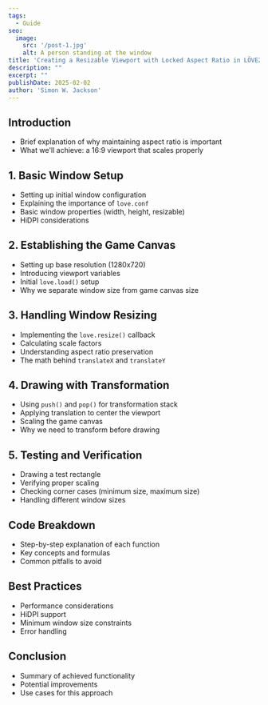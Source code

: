 ```yaml
---
tags:
  - Guide
seo:
  image:
    src: '/post-1.jpg'
    alt: A person standing at the window
title: 'Creating a Resizable Viewport with Locked Aspect Ratio in LÖVE2D'
description: ""
excerpt: ""
publishDate: 2025-02-02
author: 'Simon W. Jackson'
---
```


## Introduction
- Brief explanation of why maintaining aspect ratio is important
- What we'll achieve: a 16:9 viewport that scales properly

## 1. Basic Window Setup
- Setting up initial window configuration
- Explaining the importance of `love.conf`
- Basic window properties (width, height, resizable)
- HiDPI considerations

## 2. Establishing the Game Canvas
- Setting up base resolution (1280x720)
- Introducing viewport variables
- Initial `love.load()` setup
- Why we separate window size from game canvas size

## 3. Handling Window Resizing
- Implementing the `love.resize()` callback
- Calculating scale factors
- Understanding aspect ratio preservation
- The math behind `translateX` and `translateY`

## 4. Drawing with Transformation
- Using `push()` and `pop()` for transformation stack
- Applying translation to center the viewport
- Scaling the game canvas
- Why we need to transform before drawing

## 5. Testing and Verification
- Drawing a test rectangle
- Verifying proper scaling
- Checking corner cases (minimum size, maximum size)
- Handling different window sizes

## Code Breakdown
- Step-by-step explanation of each function
- Key concepts and formulas
- Common pitfalls to avoid

## Best Practices
- Performance considerations
- HiDPI support
- Minimum window size constraints
- Error handling

## Conclusion
- Summary of achieved functionality
- Potential improvements
- Use cases for this approach
